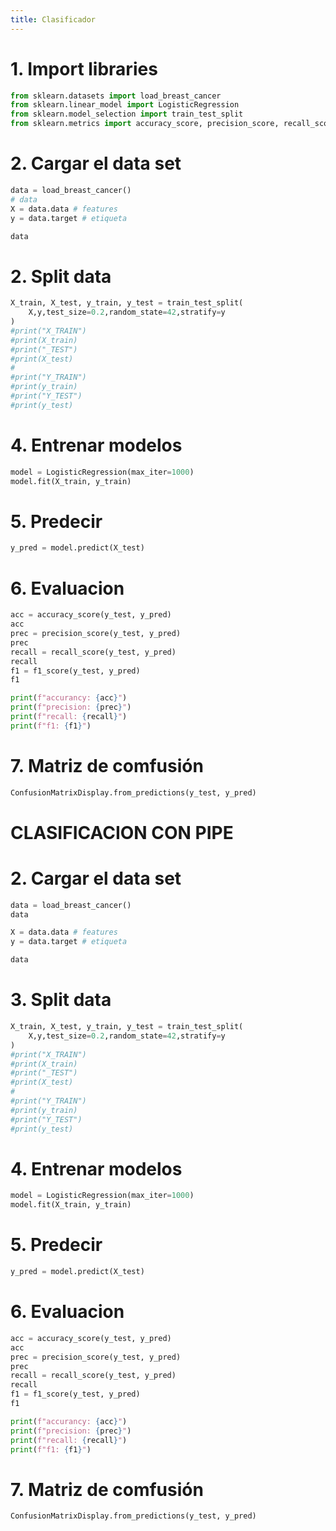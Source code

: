 ```yaml
---
title: Clasificador
---
```


# 1. Import libraries
```python
from sklearn.datasets import load_breast_cancer
from sklearn.linear_model import LogisticRegression
from sklearn.model_selection import train_test_split
from sklearn.metrics import accuracy_score, precision_score, recall_score, f1_score, ConfusionMatrixDisplay
```

# 2. Cargar el data set
```python
data = load_breast_cancer()
# data
X = data.data # features
y = data.target # etiqueta
```

```python
data
```
# 2. Split data

```python
X_train, X_test, y_train, y_test = train_test_split(
    X,y,test_size=0.2,random_state=42,stratify=y
)
#print("X_TRAIN")
#print(X_train)
#print("_TEST")
#print(X_test)
#
#print("Y_TRAIN")
#print(y_train)
#print("Y_TEST")
#print(y_test)
```

# 4. Entrenar modelos
```python
model = LogisticRegression(max_iter=1000)
model.fit(X_train, y_train) 
```

# 5. Predecir 

```python
y_pred = model.predict(X_test)
```

# 6. Evaluacion

```python
acc = accuracy_score(y_test, y_pred)
acc
prec = precision_score(y_test, y_pred)
prec
recall = recall_score(y_test, y_pred)
recall
f1 = f1_score(y_test, y_pred)
f1

print(f"accurancy: {acc}")
print(f"precision: {prec}")
print(f"recall: {recall}")
print(f"f1: {f1}")
```

# 7. Matriz de comfusión
```python
ConfusionMatrixDisplay.from_predictions(y_test, y_pred)
```



# CLASIFICACION CON PIPE
# 2. Cargar el data set
```python
data = load_breast_cancer()
data
```

```python
X = data.data # features
y = data.target # etiqueta
```
```python
data
```
# 3. Split data

```python
X_train, X_test, y_train, y_test = train_test_split(
    X,y,test_size=0.2,random_state=42,stratify=y
)
#print("X_TRAIN")
#print(X_train)
#print("_TEST")
#print(X_test)
#
#print("Y_TRAIN")
#print(y_train)
#print("Y_TEST")
#print(y_test)
```

# 4. Entrenar modelos
```python
model = LogisticRegression(max_iter=1000)
model.fit(X_train, y_train) 
```

# 5. Predecir 

```python
y_pred = model.predict(X_test)
```

# 6. Evaluacion

```python
acc = accuracy_score(y_test, y_pred)
acc
prec = precision_score(y_test, y_pred)
prec
recall = recall_score(y_test, y_pred)
recall
f1 = f1_score(y_test, y_pred)
f1

print(f"accurancy: {acc}")
print(f"precision: {prec}")
print(f"recall: {recall}")
print(f"f1: {f1}")
```

# 7. Matriz de comfusión
```python
ConfusionMatrixDisplay.from_predictions(y_test, y_pred)
```

